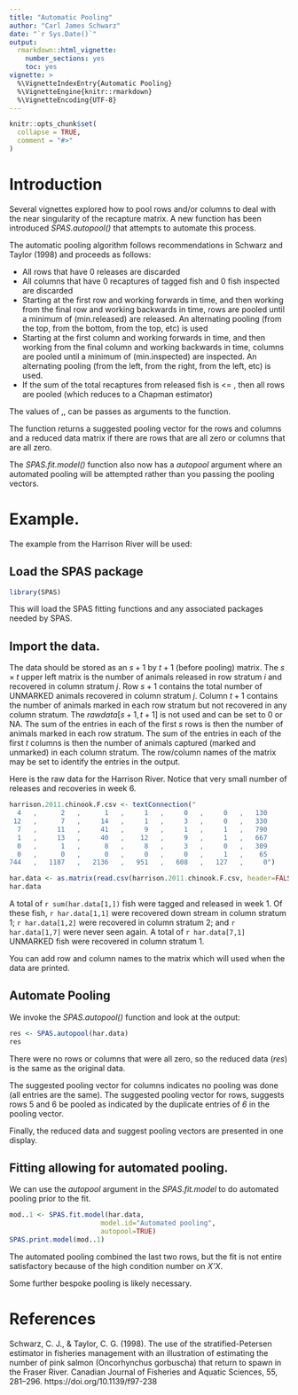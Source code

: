 ```yaml
---
title: "Automatic Pooling"
author: "Carl James Schwarz"
date: "`r Sys.Date()`"
output:
  rmarkdown::html_vignette:
    number_sections: yes
    toc: yes
vignette: >
  %\VignetteIndexEntry{Automatic Pooling} 
  %\VignetteEngine{knitr::rmarkdown} 
  %\VignetteEncoding{UTF-8}
---
```


```r
knitr::opts_chunk$set(
  collapse = TRUE,
  comment = "#>"
)
```

# Introduction

Several vignettes explored how to pool rows and/or columns to deal with the near singularity
of the recapture matrix. A new function has been introduced *SPAS.autopool()* that attempts
to automate this process.

The automatic pooling algorithm follows recommendations in Schwarz and Taylor (1998)
and proceeds as follows:

- All rows that have 0 releases are discarded
- All columns that have 0 recaptures of tagged fish and 0 fish inspected are discarded
- Starting at the first row and working forwards in time,
and then working from the final row and working backwards in time,
rows are pooled until a minimum of \code(min.released) are released.
An alternating pooling (from the top, from the bottom, from the top, etc) is used
- Starting at the first column and working forwards in time,
and then working from the final column and working backwards in time,
columns are pooled until a minimum of \code(min.inspected) are inspected.
An alternating pooling (from the left, from the right, from the left, etc) is used.
- If the sum of the total recaptures from released fish is <= \code{min.recaps}, then all rows are pooled
(which reduces to a Chapman estimator)

The values of \code{min.released},\code{min.inspected},\code{min.recaps} can be passes as
arguments to the function.

The function returns a suggested pooling vector for the rows and columns and a reduced
data matrix if there are rows that are all zero or columns that are all zero.

The *SPAS.fit.model()* function also now has a *autopool* argument where an automated
pooling will be attempted rather than you passing the pooling vectors.

# Example. 

The example from the Harrison River will be used:

## Load the SPAS package

```r
library(SPAS)
```
This will load the SPAS fitting functions and any associated packages needed by SPAS.

## Import the data.

The data  should be stored as an $s+1$ by $t+1$ (before pooling) matrix.
The $s \times t$ upper left matrix is the number of animals released in row stratum $i$ and recovered in
column stratum $j$. 
Row $s+1$ contains the total number of UNMARKED animals recovered in column stratum $j$.
Column $t+1$ contains the number of animals marked in each row stratum but not recovered in any column stratum.
The $rawdata[s+1, t+1]$ is not used and can be set to 0 or NA.
The sum of the entries in each of the first $s$ rows is then the number of animals marked in each row stratum.
The sum of the entries in each of the first $t$ columns is then the number of animals captured (marked and unmarked) in each column stratum.
The row/column names of the matrix may be set to identify the entries in the output.

Here is the raw data for the Harrison River. Notice that very small number of releases and recoveries in week 6. 

```r
harrison.2011.chinook.F.csv <- textConnection("
  4   ,      2   ,      1   ,     1   ,     0   ,     0   ,   130
 12   ,      7   ,     14   ,     1   ,     3   ,     0   ,   330
  7   ,     11   ,     41   ,     9   ,     1   ,     1   ,   790
  1   ,     13   ,     40   ,    12   ,     9   ,     1   ,   667
  0   ,      1   ,      8   ,     8   ,     3   ,     0   ,   309
  0   ,      0   ,      0   ,     0   ,     0   ,     1   ,    65
744   ,   1187   ,   2136   ,   951   ,   608   ,   127   ,     0")

har.data <- as.matrix(read.csv(harrison.2011.chinook.F.csv, header=FALSE))
har.data
```

A total of `r sum(har.data[1,])` fish were tagged and released in week 1. Of these fish, `r har.data[1,1]` were recovered down stream in column stratum 1;
`r har.data[1,2]` were recovered in column stratum 2; and `r har.data[1,7]` were never seen again.
A total of `r har.data[7,1]` UNMARKED fish were recovered in column stratum 1.

You can add row and column names to the matrix which will used when the data are printed.

## Automate Pooling

We invoke the *SPAS.autopool()* function and look at the output:

```r
res <- SPAS.autopool(har.data)
res

```

There were no rows or columns that were all zero, so the 
reduced data (*res*) is the same as the original data.

The suggested pooling vector for columns indicates no pooling was done (all entries are the same).
The suggested pooling vector for rows, suggests rows 5 and 6 be pooled as indicated by the
duplicate entries of *6* in the pooling vector.

Finally, the reduced data and suggest pooling vectors are presented in one display.

## Fitting allowing for automated pooling.

We can use the *autopool* argument in the *SPAS.fit.model* to do automated pooling
prior to the fit.

```r
mod..1 <- SPAS.fit.model(har.data,
                       model.id="Automated pooling",
                       autopool=TRUE)
SPAS.print.model(mod..1)
```

The automated pooling combined the last two rows, but the fit is not entire satisfactory
because of the high condition number on *X'X*.

Some further bespoke pooling is likely necessary.


# References

Schwarz, C. J., & Taylor, C. G. (1998). 
The use of the stratified-Petersen estimator in fisheries management 
with an illustration of estimating the number of pink salmon 
(Oncorhynchus gorbuscha) that return to spawn in the Fraser River. 
Canadian Journal of Fisheries and Aquatic Sciences, 55, 281–296.
https://doi.org/10.1139/f97-238


